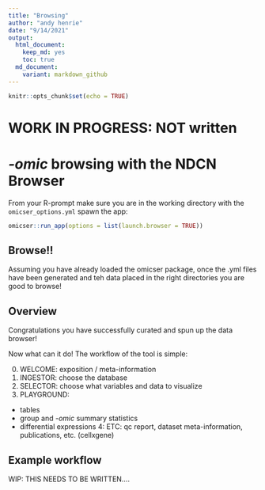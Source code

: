 ```yaml
---
title: "Browsing"
author: "andy henrie"
date: "9/14/2021"
output:
  html_document: 
    keep_md: yes
    toc: true
  md_document:
    variant: markdown_github
---
```


```r
knitr::opts_chunk$set(echo = TRUE)
```



# WORK IN PROGRESS:  NOT written

# _-omic_ browsing with the NDCN Browser

From your R-prompt make sure you are in the working directory with the `omicser_options.yml` spawn the app:
```r
omicser::run_app(options = list(launch.browser = TRUE))
```


## Browse!!

Assuming you have already loaded the omicser package, once the .yml files have been generated and teh data placed in the right directories you are good to browse!



## Overview
Congratulations you have successfully curated and spun up the data browser!

Now what can it do!  The workflow of the tool is simple:

0. WELCOME: exposition / meta-information
1. INGESTOR: choose the database 
2. SELECTOR: choose what variables and data to visualize
3. PLAYGROUND: 
  - tables
  - group and _-omic_ summary statistics
  - differential expressions
4: ETC:  qc report, dataset meta-information, publications, etc. (cellxgene)


## Example workflow

WIP:  THIS NEEDS TO BE WRITTEN.... 
